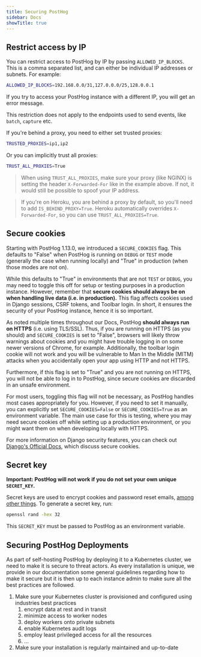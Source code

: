 ```yaml
---
title: Securing PostHog
sidebar: Docs
showTitle: true
---
```


## Restrict access by IP

You can restrict access to PostHog by IP by passing `ALLOWED_IP_BLOCKS`. This is a comma separated list, and can either be individual IP addresses or subnets. For example:

```bash
ALLOWED_IP_BLOCKS=192.168.0.0/31,127.0.0.0/25,128.0.0.1
```

If you try to access your PostHog instance with a different IP, you will get an error message.

This restriction does not apply to the endpoints used to send events, like `batch`, `capture` etc.

If you're behind a proxy, you need to either set trusted proxies:

```bash
TRUSTED_PROXIES=ip1,ip2
```

Or you can implicitly trust all proxies:

```bash
TRUST_ALL_PROXIES=True
```

> When using `TRUST_ALL_PROXIES`, make sure your proxy (like NGINX) is setting the header `X-Forwarded-For` like in the example above. If not, it would still be possible to spoof your IP address.

> If you're on Heroku, you are behind a proxy by default, so you'll need to add `IS_BEHIND_PROXY=True`. Heroku automatically overrides `X-Forwarded-For`, so you can use `TRUST_ALL_PROXIES=True`.

## Secure cookies

Starting with PostHog 1.13.0, we introduced a `SECURE_COOKIES` flag. This defaults to "False" when PostHog is running on `DEBUG` or `TEST` mode (generally the case when running locally) and "True" in production (when those modes are not on).

While this defaults to "True" in environments that are not `TEST` or `DEBUG`, you may need to toggle this off for setup or testing purposes in a production instance. However, remember that **secure cookies should always be on when handling live data (i.e. in production).** This flag affects cookies used in Django sessions, CSRF tokens, and Toolbar login. In short, it ensures the security of your PostHog instance, hence it is so important.

As noted multiple times throughout our Docs, PostHog **should always run on HTTPS** (i.e. using TLS/SSL). Thus, if you are running on HTTPS (as you should) and `SECURE_COOKIES` is set to "False", browsers will likely throw warnings about cookies and you might have trouble logging in on some newer versions of Chrome, for example. Additionally, the toolbar login cookie will not work and you will be vulnerable to Man In the Middle (MITM) attacks when you accidentally open your app using HTTP and not HTTPS.

Furthermore, if this flag is set to "True" and you are not running on HTTPS, you will not be able to log in to PostHog, since secure cookies are discarded in an unsafe environment.

For most users, toggling this flag will not be necessary, as PostHog handles most cases appropriately for you. However, if you need to set it manually, you can explicitly set `SECURE_COOKIES=False` or `SECURE_COOKIES=True` as an environment variable. The main use case for this is testing, where you may need secure cookies off while setting up a production environment, or you might want them on when developing locally with HTTPS.

For more information on Django security features, you can check out [Django's Official Docs](https://docs.djangoproject.com/en/3.1/topics/security/), which discuss secure cookies.

## Secret key

**Important: PostHog will not work if you do not set your own unique `SECRET_KEY`.**

Secret keys are used to encrypt cookies and password reset emails, [among other things](https://docs.djangoproject.com/en/3.0/ref/settings/#secret-key). To generate a secret key, run:

```bash
openssl rand -hex 32
```

This `SECRET_KEY` must be passed to PostHog as an environment variable.

## Securing PostHog Deployments


<Sunset />

As part of self-hosting PostHog by deploying it to a Kubernetes cluster, we need to
make it is secure to threat actors. As every installation is unique, we provide
in our documentation some general guidelines regarding how to make it secure but
it is then up to each instance admin to make sure all the best practices are followed.

1. Make sure your Kubernetes cluster is provisioned and configured using industries
   best practices
    1. encrypt data at rest and in transit
    1. minimize access to worker nodes
    1. deploy workers onto private subnets
    1. enable Kubernetes audit logs
    1. employ least privileged access for all the resources
    1. ...
1. Make sure your installation is regularly maintained and up-to-date